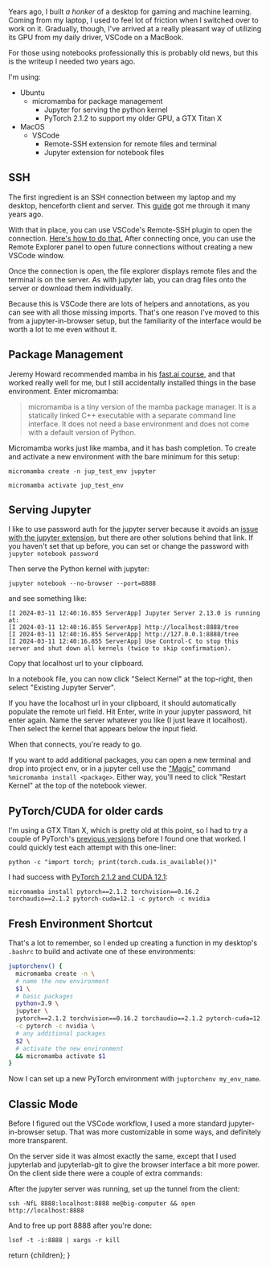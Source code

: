 

Years ago, I built _a honker_ of a desktop for gaming and machine learning. Coming from my laptop, I used to feel lot of friction when I switched over to work on it. Gradually, though, I've arrived at a really pleasant way of utilizing its GPU from my daily driver, VSCode on a MacBook.

For those using notebooks professionally this is probably old news, but this is the writeup I needed two years ago.

I'm using:

- Ubuntu
  - micromamba for package management
    - Jupyter for serving the python kernel
    - PyTorch 2.1.2 to support my older GPU, a GTX Titan X
- MacOS
  - VSCode
    - Remote-SSH extension for remote files and terminal
    - Jupyter extension for notebook files

## SSH

The first ingredient is an SSH connection between my laptop and my desktop, henceforth client and server. This [guide](https://help.ubuntu.com/community/SSH/OpenSSH/Keys) got me through it many years ago.

With that in place, you can use VSCode's Remote-SSH plugin to open the connection. [Here's how to do that.](https://www.digitalocean.com/community/tutorials/how-to-use-visual-studio-code-for-remote-development-via-the-remote-ssh-plugin) After connecting once, you can use the Remote Explorer panel to open future connections without creating a new VSCode window.

<ImageFull
  src={connect_current}
  alt="Screenshot of VSCode showing a remote connection"
/>

Once the connection is open, the file explorer displays remote files and the terminal
is on the server. As with jupyter lab, you can drag files onto the server or download
them individually.

<ImageFull src={connected} alt="Screenshot of VSCode showing remote files" />

Because this is
VSCode there are lots of helpers and annotations, as you can see with all those missing
imports. That's one reason I've moved to this from a jupyter-in-browser setup, but
the familiarity of the interface would be worth a lot to me even without it.

## Package Management

Jeremy Howard recommended mamba in his [fast.ai course](https://course.fast.ai/), and that worked really well for me, but I still accidentally installed things in the base environment. Enter micromamba:

> micromamba is a tiny version of the mamba package manager. It is a statically linked C++ executable with a separate command line interface. It does not need a base environment and does not come with a default version of Python.

Micromamba works just like mamba, and it has bash completion. To create and activate a new environment with the bare minimum for this setup:

`micromamba create -n jup_test_env jupyter`

`micromamba activate jup_test_env`

## Serving Jupyter

I like to use password auth for the jupyter server because it avoids an [issue with the jupyter extension](https://github.com/microsoft/vscode-jupyter/issues/14671), but there are other solutions behind that link. If you haven't set that up before, you can set or change the password with `jupyter notebook password`

Then serve the Python kernel with jupyter:

`jupyter notebook --no-browser --port=8888`

and see something like:

```text
[I 2024-03-11 12:40:16.855 ServerApp] Jupyter Server 2.13.0 is running at:
[I 2024-03-11 12:40:16.855 ServerApp] http://localhost:8888/tree
[I 2024-03-11 12:40:16.855 ServerApp] http://127.0.0.1:8888/tree
[I 2024-03-11 12:40:16.855 ServerApp] Use Control-C to stop this server and shut down all kernels (twice to skip confirmation).
```

Copy that localhost url to your clipboard.

In a notebook file, you can now click "Select Kernel" at the top-right, then select "Existing Jupyter Server".

<ImageFull
  src={select_kernel}
  alt="Screenshot of VSCode showing kernel selection"
/>

If you have the localhost url in your clipboard, it should automatically populate
the remote url field. Hit Enter, write in your jupyter password, hit enter again.
Name the server whatever you like (I just leave it localhost). Then select the kernel
that appears below the input field.

When that connects, you're ready to go.

If you want to add additional packages, you can open a new terminal and drop into project env, or in a jupyter cell use the ["Magic"](https://ipython.readthedocs.io/en/stable/interactive/magics.html) command `%micromamba install <package>`. Either way, you'll need to click "Restart Kernel" at the top of the notebook viewer.

## PyTorch/CUDA for older cards

I'm using a GTX Titan X, which is pretty old at this point, so I had to try a couple of PyTorch's [previous versions](https://pytorch.org/get-started/previous-versions/) before I found one that worked. I could quickly test each attempt with this one-liner:

`python -c "import torch; print(torch.cuda.is_available())"`

I had success with [PyTorch 2.1.2 and CUDA 12.1](https://pytorch.org/get-started/previous-versions/#linux-and-windows-2):

`micromamba install pytorch==2.1.2 torchvision==0.16.2 torchaudio==2.1.2 pytorch-cuda=12.1 -c pytorch -c nvidia`

## Fresh Environment Shortcut

That's a lot to remember, so I ended up creating a function in my desktop's `.bashrc` to build and activate one of these environments:

```bash
juptorchenv() {
  micromamba create -n \
  # name the new environment
  $1 \
  # basic packages
  python=3.9 \
  jupyter \
  pytorch==2.1.2 torchvision==0.16.2 torchaudio==2.1.2 pytorch-cuda=12.1 \
  -c pytorch -c nvidia \
  # any additional packages
  $2 \
  # activate the new environment
  && micromamba activate $1
}
```

Now I can set up a new PyTorch environment with `juptorchenv my_env_name`.

## Classic Mode

Before I figured out the VSCode workflow, I used a more standard jupyter-in-browser setup. That was more customizable in some ways, and definitely more transparent.

On the server side it was almost exactly the same, except that I used jupyterlab and jupyterlab-git to give the browser interface a bit more power. On the client side there were a couple of extra commands:

After the jupyter server was running, set up the tunnel from the client:

`ssh -NfL 8888:localhost:8888 me@big-computer && open http://localhost:8888`

And to free up port 8888 after you're done:

`lsof -t -i:8888 | xargs -r kill`

  return <MdxLayout>{children}</MdxLayout>;
}
